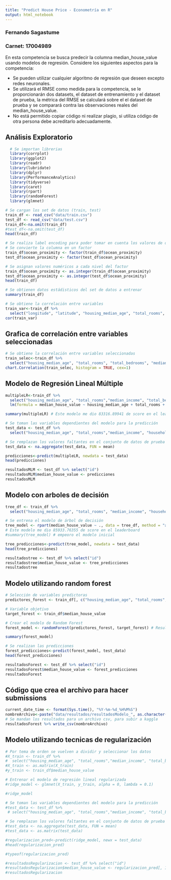```yaml
---
title: "Predict House Price - Econometría en R"
output: html_notebook
---
```


### Fernando Sagastume
### Carnet: 17004989


En esta competencia se busca predecir la columna median_house_value usando modelos de regresión. Considere los siguientes aspectos para la competencia:

* Se pueden utilizar cualquier algoritmo de regresión que deseen excepto redes neuronales.
* Se utilizará el RMSE como medida para la competencia, se le proporcionarán dos datasets, el dataset de entrenamiento y el dataset de prueba, la métrica del RMSE se calculará sobre el el dataset de prueba y se comparará contra las observaciones reales del median_house_value.
* No está permitido copiar código ni realizar plagio, si utiliza código de otra persona debe acreditarlo adecuadamente.

## Análisis Exploratorio

```r
  # Se importan librerias
  library(corrplot)
  library(ggplot2)
  library(readr)
  library(lubridate)
  library(dplyr)
  library(PerformanceAnalytics)
  library(tidyverse)
  library(caret)
  library(rpart)
  library(randomForest)
  library(glmnet)
```


```r
# Se cargan los set de datos (train, test)
train_df <- read_csv("data/train.csv")
test_df <- read_csv("data/test.csv")
train_df<-na.omit(train_df)
#test_df<-na.omit(test_df)
head(train_df)
```

```r
# Se realiza label encoding para poder tomar en cuenta los valores de ocean_proximity
# Se convierte la columna en un factor
train_df$ocean_proximity <- factor(train_df$ocean_proximity)
test_df$ocean_proximity <- factor(test_df$ocean_proximity)

# Se asignan valores numéricos a cada nivel del factor
train_df$ocean_proximity <- as.integer(train_df$ocean_proximity)
test_df$ocean_proximity <- as.integer(test_df$ocean_proximity)
head(train_df)
```


```r
# Se obtienen datos estádisticos del set de datos a entrenar
summary(train_df)
```
```r
# Se obtiene la correlación entre variables
train_var<-train_df %>% 
  select("longitude", "latitude", "housing_median_age", "total_rooms", "total_bedrooms", "population","households", "median_income", "ocean_proximity", "median_house_value")
cor(train_var)
```

## Grafica de correlación entre variables seleccionadas

```r
# Se obtiene la correlación entre variables seleccionadas
train_selec<-train_df %>% 
  select("housing_median_age", "total_rooms", "total_bedrooms", "median_income", "households", "ocean_proximity", "median_house_value")
chart.Correlation(train_selec, histogram = TRUE, cex=1)
```

## Modelo de Regresión Lineal Múltiple

```r
multipleLR<-train_df %>% 
  select("housing_median_age", "total_rooms","median_income", "total_bedrooms", "ocean_proximity", "median_house_value") %>%
  lm(formula = median_house_value ~ housing_median_age + total_rooms + median_income + total_bedrooms + ocean_proximity)

summary(multipleLR) # Este modelo me dio 83316.89941 de score en el leaderboard
```

```r
# Se toman las variables dependientes del modelo para la predicción
test_data <- test_df %>% 
  select("housing_median_age", "total_rooms","median_income", "households", "total_bedrooms", "ocean_proximity")

# Se remplazan los valores faltantes en el conjunto de datos de prueba con la media
test_data <- na.aggregate(test_data, FUN = mean)

predicciones<-predict(multipleLR, newdata = test_data)
head(predicciones)
```

```r
resultadosMLM <- test_df %>% select("id")
resultadosMLM$median_house_value <- predicciones
resultadosMLM
```

## Modelo con arboles de decisión

```r
tree_df <- train_df %>%
  select("housing_median_age", "total_rooms", "median_income", "households", "total_bedrooms", "median_house_value")

# Se entrena el modelo de árbol de decisión
tree_model <- rpart(median_house_value ~ ., data = tree_df, method = "anova") 
# Este modelo me dio 85933.76355 de score en el leaderboard
#summary(tree_model) # empeoro el modelo inicial
```

```r
tree_predicciones<-predict(tree_model, newdata = test_data)
head(tree_predicciones)
```

```r
resultadostree <- test_df %>% select("id")
resultadostree$median_house_value <- tree_predicciones
resultadostree
```


## Modelo utilizando random forest


```r
# Selección de variables predictoras
predictores_forest <- train_df[, c("housing_median_age", "total_rooms", "median_income", "households", "ocean_proximity", "total_bedrooms")]

# Variable objetivo
target_forest <- train_df$median_house_value

# Crear el modelo de Random Forest
forest_model <- randomForest(predictores_forest, target_forest) # Resultado en el leaderboard 49161.05484

summary(forest_model)
```


```r
# Se realizan las predicciones
forest_predicciones<-predict(forest_model, test_data)
head(forest_predicciones)
```


```r
resultadosForest <- test_df %>% select("id")
resultadosForest$median_house_value <- forest_predicciones
resultadosForest
```

## Código que crea el archivo para hacer submissions

```r
current_date_time <- format(Sys.time(), "%Y-%m-%d_%H%M%S")
nombreArchivo<-paste("data/resultados/resultadosModelo_", as.character(current_date_time), ".csv", sep="")
# Se mandan los resultados para un archivo csv, para subir a kaggle
resultadosForest %>% write_csv(nombreArchivo)
```


## Modelo utilizando tecnicas de regularización

```r
# Por tema de orden se vuelven a dividir y seleccionar los datos
#X_train <- train_df %>% 
#  select("housing_median_age", "total_rooms","median_income", "total_bedrooms", "ocean_proximity")
#X_train <- as.matrix(X_train)
#y_train <- train_df$median_house_value
```

```r
# Entrenar el modelo de regresión lineal regularizada
#ridge_model <- glmnet(X_train, y_train, alpha = 0, lambda = 0.1)

#ridge_model
```
```r
# Se toman las variables dependientes del modelo para la predicción
#test_data <- test_df %>% 
 # select("housing_median_age", "total_rooms","median_income", "total_bedrooms", "ocean_proximity")

# Se remplazan los valores faltantes en el conjunto de datos de prueba con la media
#test_data <- na.aggregate(test_data, FUN = mean)
#test_data <- as.matrix(test_data)

#regularizacion_pred<-predict(ridge_model, newx = test_data)
#head(regularizacion_pred)
```

```r
#typeof(regularizacion_pred)
```


```r
#resultadosRegularizacion <- test_df %>% select("id")
#resultadosRegularizacion$median_house_value <- regularizacion_pred[, 1]
#resultadosRegularizacion
```














